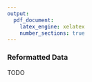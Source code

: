 ```yaml
---
output:
  pdf_document:
    latex_engine: xelatex
    number_sections: true
---
```


### Reformatted Data

TODO

<!--
In some cases, the data analyst will change the format or design of the data. These changes might be simple—for example, removing illegal characters from strings or trimming them to a maximum length—or they may be more complex, such as those involving a reorganization of the information. Sometimes these changes are needed to make the data suitable for a specific modeling tool. In other instances, the changes are needed to pose the necessary data mining questions.
-->
